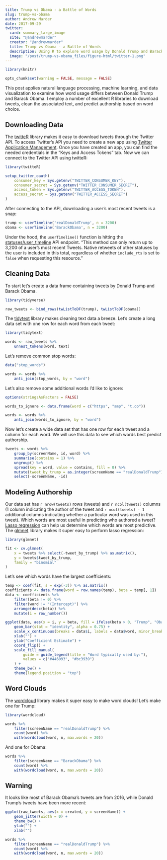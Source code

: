 ```yaml
---
title: Trump vs Obama - a Battle of Words
slug: trump-vs-obama
author: Andrew Marder
date: 2017-09-29
twitter:
  card: summary_large_image
  site: "@andrewmarder"
  creator: "@andrewmarder"
  title: Trump vs Obama - a Battle of Words
  description: Using R to explore word usage by Donald Trump and Barack Obama.
  image: "/post/trump-vs-obama_files/figure-html/twitter-1.png"
---
```


```r
library(knitr)

opts_chunk$set(warning = FALSE, message = FALSE)
```

This post applies natural language processing, machine learning, and data visualization to examine how word usage differs between Donald Trump and Barack Obama. I employ a number of excellent R libraries to download tweets, clean the associated text, and predict authorship based on word choice.


## Downloading Data

The [twitteR](https://cran.r-project.org/web/packages/twitteR/) library makes it easy to download tweets through the Twitter API. To access Twitter's API you need to create a new app using [Twitter Application Management](https://apps.twitter.com/). Once you have created an app, you can find the needed credentials in the "Keys and Access Tokens" tab. Now we can connect to the Twitter API using twitteR:

```r
library(twitteR)

setup_twitter_oauth(
    consumer_key = Sys.getenv("TWITTER_CONSUMER_KEY"),
    consumer_secret = Sys.getenv("TWITTER_CONSUMER_SECRET"),
    access_token = Sys.getenv("TWITTER_ACCESS_TOKEN"),
    access_secret = Sys.getenv("TWITTER_ACCESS_SECRET")
)
```

After connecting to the API, downloading a user's most recent tweets is a snap:

```r
trump <- userTimeline('realDonaldTrump', n = 3200)
obama <- userTimeline('BarackObama', n = 3200)
```

Under the hood, the `userTimeline()` function is hitting the [statuses/user_timeline](https://developer.twitter.com/en/docs/tweets/timelines/api-reference/get-statuses-user_timeline.html) API endpoint. "This method can only return up to 3,200 of a user's most recent Tweets. Native retweets of other statuses by the user is included in this total, regardless of whether `include_rts` is set to `false` when requesting this resource."


## Cleaning Data

To start let's create a data frame containing tweets by Donald Trump and Barack Obama.

```r
library(tidyverse)

raw_tweets <- bind_rows(twListToDF(trump), twListToDF(obama))
```

The [tidytext](https://cran.r-project.org/web/packages/tidytext/) library makes cleaning text data a breeze. Let's create a long data set with one row for each word from each tweet:

```r
library(tidytext)

words <- raw_tweets %>%
    unnest_tokens(word, text)
```

Let's remove common stop words:

```r
data("stop_words")

words <- words %>%
    anti_join(stop_words, by = "word")
```

Let's also remove some additional words I'd like to ignore:

```r
options(stringsAsFactors = FALSE)

words_to_ignore <- data.frame(word = c("https", "amp", "t.co"))

words <- words %>%
    anti_join(words_to_ignore, by = "word")
```

Now let's create a wide data set that has one row for each tweet and a column for each word. We will use this data to see which words best predict authorship.

```r
tweets <- words %>%
    group_by(screenName, id, word) %>%
    summarise(contains = 1) %>%
    ungroup() %>%
    spread(key = word, value = contains, fill = 0) %>%
    mutate(tweet_by_trump = as.integer(screenName == "realDonaldTrump")) %>%
    select(-screenName, -id)
```


## Modeling Authorship

Our data set has `r nrow(tweets)` rows (tweets) and `r ncol(tweets)` columns (1 column indicating the author of the tweet and `r ncol(tweets) - 1` additional columns indicating whether a particular word was used in this tweet). Which words are most useful in predicting who authored a tweet? [Lasso regression](https://en.wikipedia.org/wiki/Lasso_(statistics)) can help us determine which words are most predictive. The [glmnet](https://cran.r-project.org/web/packages/glmnet/index.html) library makes it super easy to perform lasso regression:

```r
library(glmnet)

fit <- cv.glmnet(
    x = tweets %>% select(-tweet_by_trump) %>% as.matrix(),
    y = tweets$tweet_by_trump,
    family = "binomial"
)
```

Let's see which words have the largest coefficients:

```r
temp <- coef(fit, s = exp(-3)) %>% as.matrix()
coefficients <- data.frame(word = row.names(temp), beta = temp[, 1])
data <- coefficients %>%
    filter(beta != 0) %>%
    filter(word != "(Intercept)") %>%
    arrange(desc(beta)) %>%
    mutate(i = row_number())

ggplot(data, aes(x = i, y = beta, fill = ifelse(beta > 0, "Trump", "Obama"))) +
    geom_bar(stat = "identity", alpha = 0.75) +
    scale_x_continuous(breaks = data$i, labels = data$word, minor_breaks = NULL) +
    xlab("") +
    ylab("Coefficient Estimate") +
    coord_flip() +
    scale_fill_manual(
        guide = guide_legend(title = "Word typically used by:"),
        values = c("#446093", "#bc3939")
    ) +
    theme_bw() +
    theme(legend.position = "top")
```


## Word Clouds

The [wordcloud](https://cran.r-project.org/web/packages/wordcloud/index.html) library makes it super easy to make word clouds! Let's make one for Trump:

```r
library(wordcloud)

words %>%
    filter(screenName == "realDonaldTrump") %>%
    count(word) %>%
    with(wordcloud(word, n, max.words = 20))
```

And one for Obama:

```r
words %>%
    filter(screenName == "BarackObama") %>%
    count(word) %>%
    with(wordcloud(word, n, max.words = 20))
```


## Warning

It looks like most of Barack Obama's tweets are from 2016, while Donald Trump's tweets have been more recent:

```r
ggplot(raw_tweets, aes(x = created, y = screenName)) +
    geom_jitter(width = 0) +
    theme_bw() +
    ylab("") +
    xlab("")
```


```r
words %>%
    filter(screenName == "realDonaldTrump") %>%
    count(word) %>%
    with(wordcloud(word, n, max.words = 20))
```
